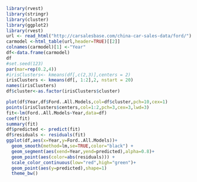```r

library(rvest)
library(stringr)   
library(cluster)
library(ggplot2)
library(rvest)
url <- read_html("http://carsalesbase.com/china-car-sales-data/ford/")
carmodel <-html_table(url,header=TRUE)[[2]]
colnames(carmodel)[1] <-"Year"
df<-data.frame(carmodel)
df
#set.seed(123)
par(mar=rep(0.2,4))
#irisClusters<- kmeans(df[,c(2,3)],centers = 2)
irisClusters <- kmeans(df[, 1:2],2, nstart = 20)
names(irisClusters)
df$cluster<-as.factor(irisClusters$cluster)

plot(df$Year,df$Ford..All.Models,col=df$cluster,pch=10,cex=1)
points(irisClusters$centers,col=1:2,pch=3,cex=3,lwd=3)
fit<-lm(Ford..All.Models~Year,data=df)
coef(fit)
summary(fit)
df$predicted <- predict(fit)  
df$residuals <- residuals(fit) 
ggplot(df,aes(x=Year,y=Ford..All.Models))+
  geom_smooth(method=lm,se=TRUE,color="black") +
  geom_segment(aes(xend=Year,yend=predicted),alpha=0.8)+
  geom_point(aes(color=abs(residuals))) +
  scale_color_continuous(low="red",high="green")+
  geom_point(aes(y=predicted),shape=1)
  theme_bw()

```

